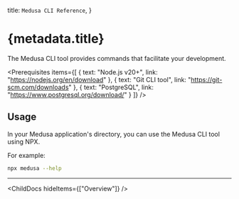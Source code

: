 
  title: `Medusa CLI Reference`,
}

# {metadata.title}

The Medusa CLI tool provides commands that facilitate your development.

<Prerequisites items={[
  {
    text: "Node.js v20+",
    link: "https://nodejs.org/en/download"
  },
  {
    text: "Git CLI tool",
    link: "https://git-scm.com/downloads"
  },
  {
    text: "PostgreSQL",
    link: "https://www.postgresql.org/download/"
  }
]} />

## Usage

In your Medusa application's directory, you can use the Medusa CLI tool using NPX.

For example:

```bash
npx medusa --help
```

---

<ChildDocs hideItems={["Overview"]} />